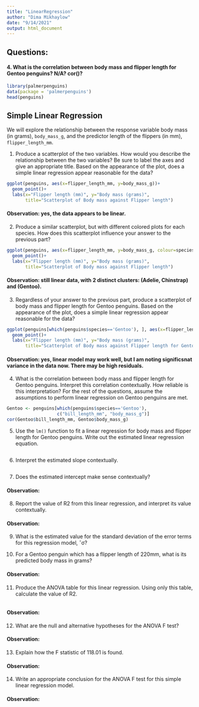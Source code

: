 ```yaml
---
title: "LinearRegression"
author: "Dima Mikhaylow"
date: "9/14/2021"
output: html_document
---
```

## Questions:
#### 4. What is the correlation between body mass and flipper length for Gentoo penguins? N/A? cor()?


```r
library(palmerpenguins)
data(package = 'palmerpenguins')
head(penguins)
```

## Simple Linear Regression

We will explore the relationship between the response variable body mass (in grams),
`body_mass_g`, and the predictor length of the flippers (in mm), `flipper_length_mm`.

1. Produce a scatterplot of the two variables. How would you describe the relationship between the two variables? Be sure to label the axes and give an appropriate title. Based on the appearance of the plot, does a simple linear regression appear reasonable for the data?

```r
ggplot(penguins, aes(x=flipper_length_mm, y=body_mass_g))+
  geom_point()+
  labs(x="Flipper length (mm)", y="Body mass (grams)",
       title="Scatterplot of Body mass against Flipper length")
```

#### Observation: yes, the data appears to be linear.

2. Produce a similar scatterplot, but with different colored plots for each species. How does this scatterplot influence your answer to the previous part?

```r
ggplot(penguins, aes(x=flipper_length_mm, y=body_mass_g, colour=species))+
  geom_point()+
  labs(x="Flipper length (mm)", y="Body mass (grams)",
       title="Scatterplot of Body mass against Flipper length")
```

#### Observation: still linear data, with 2 distinct clusters: (Adelie, Chinstrap) and (Gentoo).

3. Regardless of your answer to the previous part, produce a scatterplot of body mass
and flipper length for Gentoo penguins. Based on the appearance of the plot, does a
simple linear regression appear reasonable for the data?


``` r
ggplot(penguins[which(penguins$species=='Gentoo'), ], aes(x=flipper_length_mm, y=body_mass_g))+
  geom_point()+
  labs(x="Flipper length (mm)", y="Body mass (grams)",
       title="Scatterplot of Body mass against Flipper length for Gentoo only")
```

#### Observation: yes, linear model may work well, but I am noting significsnat variance in the data now. There may be high residuals. 

4. What is the correlation between body mass and flipper length for Gentoo penguins.
Interpret this correlation contextually. How reliable is this interpretation?
For the rest of the questions, assume the assumptions to perform linear regression on
Gentoo penguins are met.

```r
Gentoo <- penguins[which(penguins$species=='Gentoo'),
                   c("bill_length_mm", "body_mass_g")]
cor(Gentoo$bill_length_mm, Gentoo$body_mass_g)
```


5. Use the `lm()` function to fit a linear regression for body mass and flipper length for Gentoo penguins. Write out the estimated linear regression equation.

```r

```

6. Interpret the estimated slope contextually.

```r

```

7. Does the estimated intercept make sense contextually?

#### Observation: 

8. Report the value of R2 from this linear regression, and interpret its value contextually.

#### Observation:

9. What is the estimated value for the standard deviation of the error terms for this
regression model, ˆσ?



10. For a Gentoo penguin which has a flipper length of 220mm, what is its predicted body mass in grams?

#### Observation:

11. Produce the ANOVA table for this linear regression. Using only this table, calculate the value of R2.
```r

````

#### Observation:


12. What are the null and alternative hypotheses for the ANOVA F test?

#### Observation:


13. Explain how the F statistic of 118.01 is found.

#### Observation:

14. Write an appropriate conclusion for the ANOVA F test for this simple linear regression model.

#### Observation:

